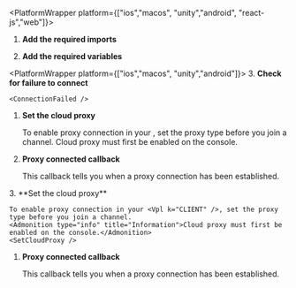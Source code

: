
<PlatformWrapper platform={["ios","macos", "unity","android", "react-js","web"]}>

1.  **Add the required imports**

    <ImportLibrary />

1.  **Add the required variables**

    <SetVariables />

<PlatformWrapper platform={["ios","macos", "unity","android"]}>
3.  **Check for failure to connect**

    <ConnectionFailed />
    
1.  **Set the cloud proxy**

    To enable proxy connection in your <Vpl k="CLIENT" />, set the proxy type before you join a channel.
    <Admonition type="info" title="Information">Cloud proxy must first be enabled on the console.</Admonition>
    <SetCloudProxy />

1. **Proxy connected callback**

    This callback tells you when a proxy connection has been established.

    <EventHandler />
</PlatformWrapper>

<PlatformWrapper platform="web, react-js">
3.  **Set the cloud proxy**

    To enable proxy connection in your <Vpl k="CLIENT" />, set the proxy type before you join a channel.
    <Admonition type="info" title="Information">Cloud proxy must first be enabled on the console.</Admonition>
    <SetCloudProxy />

1. **Proxy connected callback**

    This callback tells you when a proxy connection has been established.

    <EventHandler />

</PlatformWrapper>

</PlatformWrapper>

